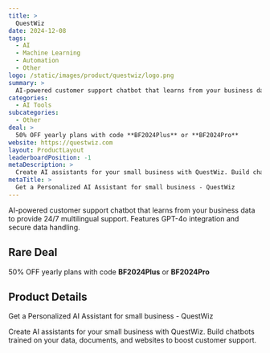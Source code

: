 ```yaml
---
title: >
  QuestWiz
date: 2024-12-08
tags:
  - AI
  - Machine Learning
  - Automation
  - Other
logo: /static/images/product/questwiz/logo.png
summary: >
  AI-powered customer support chatbot that learns from your business data to provide 24/7 multilingual support. Features GPT-4o integration and secure data handling.
categories:
  - AI Tools
subcategories:
  - Other
deal: >
  50% OFF yearly plans with code **BF2024Plus** or **BF2024Pro**
website: https://questwiz.com
layout: ProductLayout
leaderboardPosition: -1
metaDescription: >
  Create AI assistants for your small business with QuestWiz. Build chatbots trained on your data, documents, and websites to boost customer support.
metaTitle: >
  Get a Personalized AI Assistant for small business - QuestWiz
---
```

AI-powered customer support chatbot that learns from your business data to provide 24/7 multilingual support. Features GPT-4o integration and secure data handling.

## Rare Deal

50% OFF yearly plans with code **BF2024Plus** or **BF2024Pro**

## Product Details

Get a Personalized AI Assistant for small business - QuestWiz

Create AI assistants for your small business with QuestWiz. Build chatbots trained on your data, documents, and websites to boost customer support.
